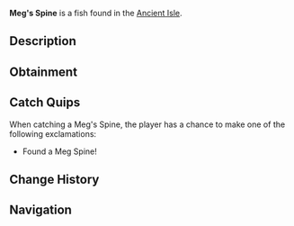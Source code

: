 {{FishInfobox
|image          = Meg's Spine.png
|rarity         = Mythical
|sea            = First Sea
|location       = [[Ancient Isle]]
|sublocation    = 
|sources        = Fishing Rod
|radar_location = 
|xp             = 250
|weather        = 
|time           = 
|season         = 
|bait           = 
|base_weight    = 5
|base_value     = 1500
|weight_range   = 2.5
|base_chance    = 0.001
|base_resil     = 100
}}
'''Meg's Spine''' is a {{Rarity|Mythical}} fish found in the [[Ancient Isle]].

== Description ==
{{Description|The Spine of the Apex Shark, Megalodon|Bestiary Entry}}

== Obtainment ==
{{Description|Found in the Oceans of Ancient Isles...|Bestiary Hint}}
{{Fish Availability|
Ancient Isle/Surrounding Ocean
|top_rods      = 
Great Rod of Oscar\34727.64\103896.57;
Astralhook Rod\32163.63\106097.41;
Ethereal Prism Rod\31989.56\106365.49;
Leviathan's Fang Rod\31461.72\124474.71;
Firefly Rod\30758.05\199502.36;
Lucky Rod\21715.12\160806.79;
Resourceful Rod\26243.86\108619.05;
Flimsy Rod\18682.5\147746.42;
Fast Rod\25662.7\186309.43;
Adventurer's Rod\26865.44\173730.72;
Frog Rod\28736.4\161543.09;
Training Rod\18759.4\112771.81;
Seraphic Rod\30630.88\106709.02;
No-Life Rod\29738.68\110951.49;
Challenger's Rod\28894.57\106258.57;
Rod Of The Forgotten Fang\28678.58\105160.1;
Free Spirit Rod\28631.66\129287.88;
Blazebringer Rod\27062.64\114162.27;
Rod Of The Depths\25844.09\99944.04;
Rod Of The Exalted One\25546.56\102159.81;
Verdant Shear Rod\24957.94\106854.03;
Zeus Rod\24937.3\98993.49;
Trident Rod\24629.39\123743.19;
Depthseeker Rod\22277.42\90372.79;
Avalanche Rod\20164.84\82189.48;
Volcanic Rod\19445.54\78286.49;
Steady Rod\7896.17\32323.09
|recommended   = Ethereal Prism Rod
}}

== Catch Quips ==
When catching a Meg's Spine, the player has a chance to make one of the following exclamations:
* Found a Meg Spine!

== Change History ==
{{Change History|{{subst:Current Version}}}}

== Navigation ==
{{Fish Navbox|Ancient Isle}}